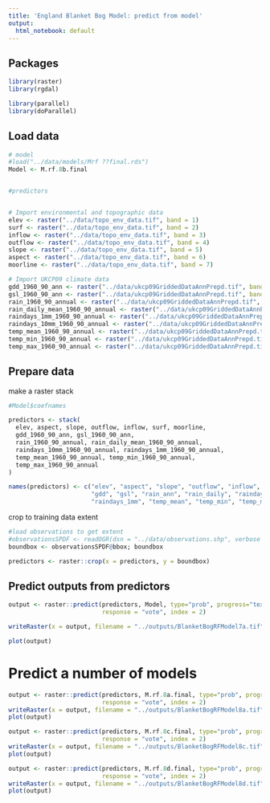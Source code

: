```yaml
---
title: 'England Blanket Bog Model: predict from model'
output:
  html_notebook: default
---
```


## Packages 
```r
library(raster)
library(rgdal)

library(parallel)
library(doParallel)
```

## Load data
```r
# model
#load("../data/models/Mrf ??final.rds")
Model <- M.rf.8b.final 


#predictors


# Import environmental and topographic data
elev <- raster("../data/topo_env_data.tif", band = 1)
surf <- raster("../data/topo_env_data.tif", band = 2)
inflow <- raster("../data/topo_env_data.tif", band = 3)
outflow <- raster("../data/topo_env_data.tif", band = 4)
slope <- raster("../data/topo_env_data.tif", band = 5)
aspect <- raster("../data/topo_env_data.tif", band = 6)
moorline <- raster("../data/topo_env_data.tif", band = 7)

# Import UKCP09 climate data
gdd_1960_90_ann <- raster("../data/ukcp09GriddedDataAnnPrepd.tif", band = 1)
gsl_1960_90_ann <- raster("../data/ukcp09GriddedDataAnnPrepd.tif", band = 2)
rain_1960_90_annual <- raster("../data/ukcp09GriddedDataAnnPrepd.tif", band = 3)
rain_daily_mean_1960_90_annual <- raster("../data/ukcp09GriddedDataAnnPrepd.tif", band = 4)
raindays_1mm_1960_90_annual <- raster("../data/ukcp09GriddedDataAnnPrepd.tif", band = 5)
raindays_10mm_1960_90_annual <- raster("../data/ukcp09GriddedDataAnnPrepd.tif", band = 6)
temp_mean_1960_90_annual <- raster("../data/ukcp09GriddedDataAnnPrepd.tif", band = 7)
temp_min_1960_90_annual <- raster("../data/ukcp09GriddedDataAnnPrepd.tif", band = 8)
temp_max_1960_90_annual <- raster("../data/ukcp09GriddedDataAnnPrepd.tif", band = 9)
```

## Prepare data

make a raster stack
```r
#Model$coefnames

predictors <- stack(
  elev, aspect, slope, outflow, inflow, surf, moorline,
  gdd_1960_90_ann, gsl_1960_90_ann,
  rain_1960_90_annual, rain_daily_mean_1960_90_annual,
  raindays_10mm_1960_90_annual, raindays_1mm_1960_90_annual,
  temp_mean_1960_90_annual, temp_min_1960_90_annual, 
  temp_max_1960_90_annual
)

names(predictors) <- c("elev", "aspect", "slope", "outflow", "inflow", "surf", "moorline",
                       "gdd", "gsl", "rain_ann", "rain_daily", "raindays_10mm", 
                       "raindays_1mm", "temp_mean", "temp_min", "temp_max")
```

crop to training data extent

```r
#load observations to get extent
#observationsSPDF <- readOGR(dsn = "../data/observations.shp", verbose = TRUE)
boundbox <- observationsSPDF@bbox; boundbox 

predictors <- raster::crop(x = predictors, y = boundbox)
```

## Predict outputs from predictors

```r
output <- raster::predict(predictors, Model, type="prob", progress="text", 
                          response = "vote", index = 2)

writeRaster(x = output, filename = "../outputs/BlanketBogRFModel7a.tif")

plot(output)

```


# Predict a number of models

```r
output <- raster::predict(predictors, M.rf.8a.final, type="prob", progress="text", 
                          response = "vote", index = 2)
writeRaster(x = output, filename = "../outputs/BlanketBogRFModel8a.tif")
plot(output)

output <- raster::predict(predictors, M.rf.8c.final, type="prob", progress="text", 
                          response = "vote", index = 2)
writeRaster(x = output, filename = "../outputs/BlanketBogRFModel8c.tif")
plot(output)

output <- raster::predict(predictors, M.rf.8d.final, type="prob", progress="text", 
                          response = "vote", index = 2)
writeRaster(x = output, filename = "../outputs/BlanketBogRFModel8d.tif")
plot(output)
```

